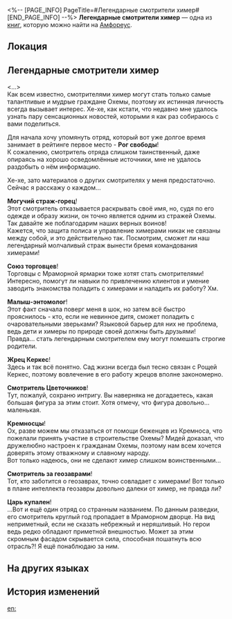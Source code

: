 <%-- [PAGE_INFO]
PageTitle=#Легендарные смотрители химер#
[END_PAGE_INFO] --%>
{{Дополнить}}
{{Книга Инфобокс
|id           = 488
|partIds      = 190801
|Название     = 
|Изображение  = Предмет Книга Амфореус 4.png
|Мир          = Амфореус
|Томов        = 1
|Автор        = <!--нужно добавить-->
|Описание     = Исследовательский отчёт, составленный каким-то охемским энтузиастом. Содержит информацию о смотрителях разных отрядов, но его достоверность под вопросом.
|Том1         = {{tx}}
|Источник1    = {{tx|Отсутствует источник}}
|Персонажи    = 
|Фракции      = 
}}
'''Легендарные смотрители химер''' — одна из [[Книги|книг]], которую можно найти на [[Амфореус]].

==Локация==
{{Отметка карты|<!--название карты-->|<!--id отметки-->}}

==Легендарные смотрители химер==
<...><br />Как всем известно, смотрителями химер могут стать только самые талантливые и мудрые граждане Охемы, поэтому их истинная личность всегда вызывает интерес. Хе-хе, как кстати, что недавно мне удалось узнать пару сенсационных новостей, которыми я как раз собираюсь с вами поделиться.

Для начала хочу упомянуть отряд, который вот уже долгое время занимает в рейтинге первое место - '''Рог свободы'''!<br />
К сожалению, смотритель отряда слишком таинственный, даже опираясь на хорошо осведомлённые источники, мне не удалось раздобыть о нём информацию.

Хе-хе, зато материалов о других смотрителях у меня предостаточно. Сейчас я расскажу о каждом...

'''Могучий страж-горец'''!<br />
Этот смотритель отказывается раскрывать своё имя, но, судя по его одежде и образу жизни, он точно является одним из стражей Охемы. Так давайте же поблагодарим наших верных воинов!<br />
Кажется, что защита полиса и управление химерами никак не связаны между собой, и это действительно так. Посмотрим, сможет ли наш легендарный молчаливый страж вынести бремя командования химерами!

'''Союз торговцев'''!<br />
Торговцы с Мраморной ярмарки тоже хотят стать смотрителями! Интересно, помогут ли навыки по привлечению клиентов и умение заводить знакомства поладить с химерами и наладить их работу? Хм.

'''Малыш-энтомолог'''!<br />
Этот факт сначала поверг меня в шок, но затем всё быстро прояснилось - кто, если не невинное дитя, сможет поладить с очаровательными зверьками? Языковой барьер для них не проблема, ведь дети и химеры по природе своей должны быть друзьями!<br />
Правда... стать легендарным смотрителем ему могут помешать строгие родители.

'''Жрец Керкес'''!<br />
Здесь и так всё понятно. Сад жизни всегда был тесно связан с Рощей Керкес, поэтому вовлечение в его работу жрецов вполне закономерно.

'''Смотритель Цветочников'''!<br />
Тут, пожалуй, сохраню интригу. Вы наверняка не догадаетесь, какая большая фигура за этим стоит. Хотя отмечу, что фигура довольно... маленькая.

'''Кремносцы'''!<br />
Ох, разве можем мы отказаться от помощи беженцев из Кремноса, что пожелали принять участие в строительстве Охемы? Мидей доказал, что дружелюбно настроен к гражданам Охемы, поэтому нам всем хочется доверять этому отважному и славному народу.<br />
Вот только надеюсь, они не сделают химер слишком воинственными...

'''Смотритель за геозаврами'''!<br />
Тот, кто заботится о геозаврах, точно совладает с химерами! Вот только в плане интеллекта геозавры довольно далеки от химер, не правда ли?

'''Царь купален'''!<br />
...Вот и ещё один отряд со странным названием. По данным разведки, его смотритель круглый год пропадает в Мраморном дворце. На вид неприметный, если не сказать небрежный и неряшливый. Но герои ведь редко обладают приметной внешностью. Может за этим скромным фасадом скрывается сила, способная пошатнуть всю отрасль?! Я ещё понаблюдаю за ним.

==На других языках==
{{На других языках
|en   = The Legend of Chimera Administrator
|zhs  = 奇美拉管理员传奇
|zht  = 奇美拉管理員傳奇
|ja   = キメラ管理人の伝説
|ko   = 키메라 관리자 전기
|es   = La leyenda del supervisor de quimeras
|fr   = La légende du responsable de chimères
|ru   = Легендарные смотрители химер
|th   = ตำนานของผู้ดูแลไคเมร่า
|vi   = Huyền Thoại Về Người Quản Lý Chimera
|de   = Legende des Administrators von Chimären
|id   = Legenda Pengurus Chimera
|pt   = A Lenda do Administrador das Quimeras
}}

==История изменений==
{{История изменений|3.5}}

[[en:]]